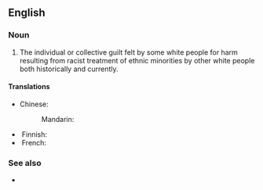 ==English==
{{wikipedia}}

===Noun===
{{en-noun|-}}

# The individual or collective guilt felt by some white people for harm resulting from racist treatment of ethnic minorities by other white people both historically and currently.

====Translations====
{{trans-top|guilt}}
* Chinese:
*: Mandarin: {{t-needed|cmn}}
{{trans-mid}}
* Finnish: {{t|fi|[[valkoinen]] [[syyllisyys]]}}
* French: {{t-needed|fr}}
{{trans-bottom}}

===See also===
* {{l|en|liberal guilt}}